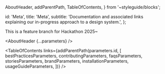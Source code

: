 
  AboutHeader,
  addParentPath,
  TableOfContents,
} from '~styleguide/blocks';


  id: 'Meta',
  title: 'Meta',
  subtitle:
    'Documentation and associated links explaining our in-progress approach to a design system.',
};

<Meta title="Meta/About" />

This is a feature branch for Hackathon 2025~

<AboutHeader {...parameters} />

<TableOfContents
  links={addParentPath(parameters.id, [
    bestPracticesParameters,
    contributingParameters,
    faqsParameters,
    storiesParameters,
    brandParameters,
    installationParameters,
    usageGuideParameters,
  ])}
/>

